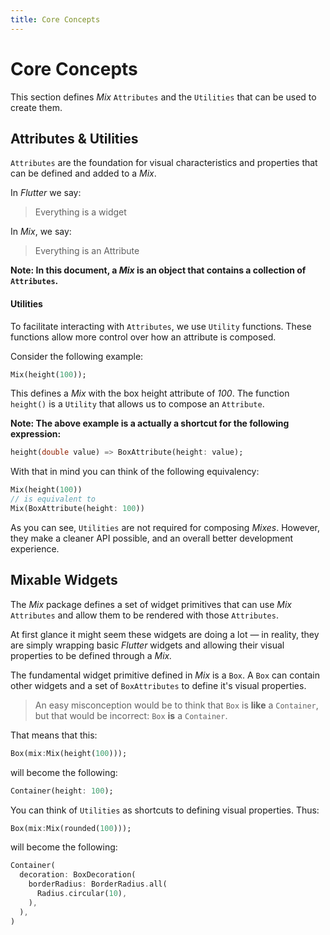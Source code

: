 ```yaml
---
title: Core Concepts
---
```



# Core Concepts

This section defines _Mix_ `Attributes` and the `Utilities` that can be used to create them.

## Attributes & Utilities

`Attributes` are the foundation for visual characteristics and properties that can be defined and added to a _Mix_.

In _Flutter_ we say:

> Everything is a widget

In _Mix_, we say:

> Everything is an Attribute

**Note: In this document, a _Mix_ is an object that contains a collection of `Attributes`.**

#### Utilities

To facilitate interacting with `Attributes`, we use `Utility` functions. These functions allow more control over how an attribute is composed.

Consider the following example:

```dart
Mix(height(100));
```

This defines a _Mix_ with the box height attribute of _100_.
The function `height()` is a `Utility` that allows us to compose an `Attribute`.

**Note: The above example is a actually a shortcut for the following expression:**

```dart
height(double value) => BoxAttribute(height: value);
```

With that in mind you can think of the following equivalency:

```dart
Mix(height(100))
// is equivalent to
Mix(BoxAttribute(height: 100))
```

As you can see, `Utilities` are not required for composing _Mixes_. However, they make a cleaner API possible, and an overall better development experience.

## Mixable Widgets

The _Mix_ package defines a set of widget primitives that can use _Mix_ `Attributes` and allow them to be rendered with those `Attributes`.

At first glance it might seem these widgets are doing a lot &mdash; in reality, they are simply wrapping basic _Flutter_ widgets and allowing their visual properties to be defined through a _Mix._

The fundamental widget primitive defined in _Mix_ is a `Box`. A `Box` can contain other widgets and a set of `BoxAttributes` to define it's visual properties.

> An easy misconception would be to think that `Box` is **like** a `Container`, but that would be incorrect: `Box` **is** a `Container`.

That means that this:

```dart
Box(mix:Mix(height(100)));
```

will become the following:

```dart
Container(height: 100);
```

You can think of `Utilities` as shortcuts to defining visual properties. Thus:

```dart
Box(mix:Mix(rounded(100)));
```

will become the following:

```dart
Container(
  decoration: BoxDecoration(
    borderRadius: BorderRadius.all(
      Radius.circular(10),
    ),
  ),
)
```
